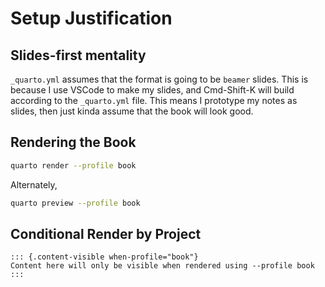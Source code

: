 # Setup Justification

## Slides-first mentality

`_quarto.yml` assumes that the format is going to be `beamer` slides. This is because I use VSCode to make my slides, and Cmd-Shift-K will build according to the `_quarto.yml` file. This means I prototype my notes as slides, then just kinda assume that the book will look good.

## Rendering the Book

```sh
quarto render --profile book
```

Alternately,

```sh
quarto preview --profile book
```

## Conditional Render by Project

```
::: {.content-visible when-profile="book"}
Content here will only be visible when rendered using --profile book
:::
```


